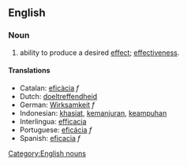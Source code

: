 ==English==
===Noun===
#ability to produce a desired [[effect]]; [[effectiveness]].
====Translations====
*Catalan: [[eficàcia]] ''f''
*Dutch: [[doeltreffendheid]]
*German: [[Wirksamkeit]] ''f''
*Indonesian: [[khasiat]], [[manjur|kemanjuran]], [[ampuh|keampuhan]]
*Interlingua: [[efficacia]]
*Portuguese: [[eficácia]] ''f''
*Spanish: [[eficacia]] ''f''
[[Category:English nouns]]